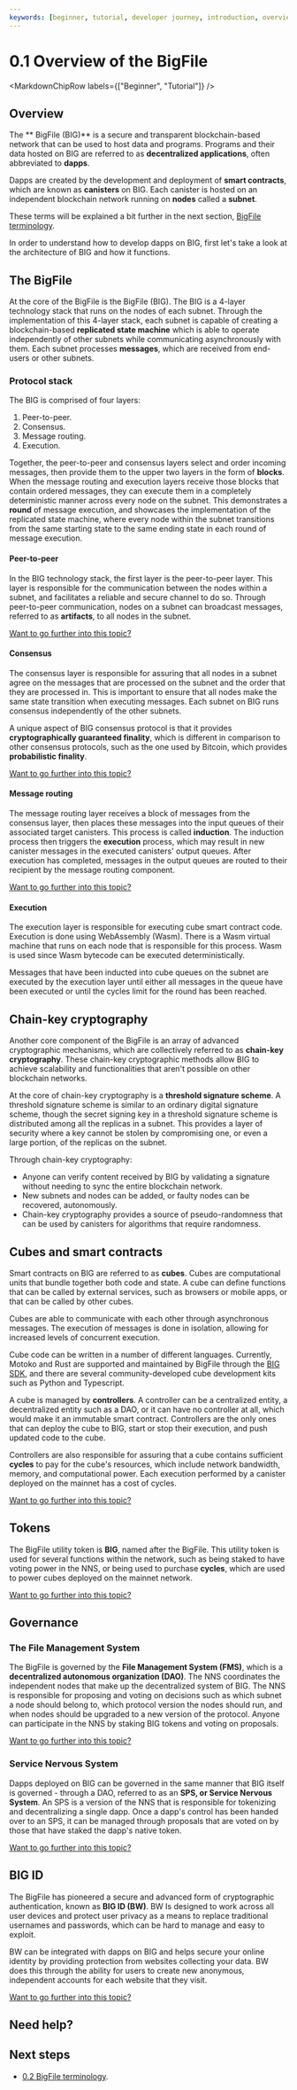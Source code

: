 ```yaml
---
keywords: [beginner, tutorial, developer journey, introduction, overview]
---
```




# 0.1 Overview of the BigFile

<MarkdownChipRow labels={["Beginner", "Tutorial"]} />

## Overview

The ** BigFile (BIG)** is a secure and transparent blockchain-based network that can be used to host data and programs. Programs and their data hosted on BIG are referred to as **decentralized applications**, often abbreviated to **dapps**.

Dapps are created by the development and deployment of **smart contracts**, which are known as **canisters** on BIG. Each canister is hosted on an independent blockchain network running on **nodes** called a **subnet**.

These terms will be explained a bit further in the next section, [BigFile terminology](/docs/current/tutorials/developer-journey/level-0/big-terms).

In order to understand how to develop dapps on BIG, first let's take a look at the architecture of BIG and how it functions.

## The BigFile

At the core of the BigFile is the BigFile (BIG). The BIG is a 4-layer technology stack that runs on the nodes of each subnet. Through the implementation of this 4-layer stack, each subnet is capable of creating a blockchain-based **replicated state machine** which is able to operate independently of other subnets while communicating asynchronously with them. Each subnet processes **messages**, which are received from end-users or other subnets.

### Protocol stack

The BIG is comprised of four layers:

1. Peer-to-peer.
2. Consensus.
3. Message routing.
4. Execution.

Together, the peer-to-peer and consensus layers select and order incoming messages, then provide them to the upper two layers in the form of **blocks**. When the message routing and execution layers receive those blocks that contain ordered messages, they can execute them in a completely deterministic manner across every node on the subnet. This demonstrates a **round** of message execution, and showcases the implementation of the replicated state machine, where every node within the subnet transitions from the same starting state to the same ending state in each round of message execution.

#### Peer-to-peer

In the BIG technology stack, the first layer is the peer-to-peer layer. This layer is responsible for the communication between the nodes within a subnet, and facilitates a reliable and secure channel to do so. Through peer-to-peer communication, nodes on a subnet can broadcast messages, referred to as **artifacts**, to all nodes in the subnet.

[Want to go further into this topic?](https://thebigfile.com/how-it-works/proof-of-access/)

#### Consensus

The consensus layer is responsible for assuring that all nodes in a subnet agree on the messages that are processed on the subnet and the order that they are processed in. This is important to ensure that all nodes make the same state transition when executing messages. Each subnet on BIG runs consensus independently of the other subnets.

A unique aspect of BIG consensus protocol is that it provides **cryptographically guaranteed finality**, which is different in comparison to other consensus protocols, such as the one used by Bitcoin, which provides **probabilistic finality**.

[Want to go further into this topic?](https://thebigfile.com/how-it-works/consensus/)

#### Message routing

The message routing layer receives a block of messages from the consensus layer, then places these messages into the input queues of their associated target canisters. This process is called **induction**. The induction process then triggers the **execution** process, which may result in new canister messages in the executed canisters' output queues. After execution has completed, messages in the output queues are routed to their recipient by the message routing component.

[Want to go further into this topic?](https://thebigfile.com/how-it-works/message-routing/)

#### Execution

The execution layer is responsible for executing cube smart contract code. Execution is done using WebAssembly (Wasm). There is a Wasm virtual machine that runs on each node that is responsible for this process. Wasm is used since Wasm bytecode can be executed deterministically.

Messages that have been inducted into cube queues on the subnet are executed by the execution layer until either all messages in the queue have been executed or until the cycles limit for the round has been reached.


## Chain-key cryptography

Another core component of the BigFile is an array of advanced cryptographic mechanisms, which are collectively referred to as **chain-key cryptography**. These chain-key cryptographic methods allow BIG to achieve scalability and functionalities that aren't possible on other blockchain networks.

At the core of chain-key cryptography is a **threshold signature scheme**. A threshold signature scheme is similar to an ordinary digital signature scheme, though the secret signing key in a threshold signature scheme is distributed among all the replicas in a subnet. This provides a layer of security where a key cannot be stolen by compromising one, or even a large portion, of the replicas on the subnet.

Through chain-key cryptography:
- Anyone can verify content received by BIG by validating a signature without needing to sync the entire blockchain network.
- New subnets and nodes can be added, or faulty nodes can be recovered, autonomously.
- Chain-key cryptography provides a source of pseudo-randomness that can be used by canisters for algorithms that require randomness.



## Cubes and smart contracts

Smart contracts on BIG are referred to as **cubes**. Cubes are computational units that bundle together both code and state. A cube can define functions that can be called by external services, such as browsers or mobile apps, or that can be called by other cubes.

Cubes are able to communicate with each other through asynchronous messages. The execution of messages is done in isolation, allowing for increased levels of concurrent execution.

Cube code can be written in a number of different languages. Currently, Motoko and Rust are supported and maintained by BigFile through the [BIG SDK](/docs/current/developer-docs/getting-started/install/), and there are several community-developed cube development kits such as Python and Typescript.

A cube is managed by **controllers**. A controller can be a centralized entity, a decentralized entity such as a DAO, or it can have no controller at all, which would make it an immutable smart contract. Controllers are the only ones that can deploy the cube to BIG, start or stop their execution, and push updated code to the cube.

Controllers are also responsible for assuring that a cube contains sufficient **cycles** to pay for the cube's resources, which include network bandwidth, memory, and computational power. Each execution performed by a canister deployed on the mainnet has a cost of cycles.

[Want to go further into this topic?](https://thebigfile.com/how-it-works/cube-lifecycle/)

## Tokens

The BigFile utility token is **BIG**, named after the BigFile. This utility token is used for several functions within the network, such as being staked to have voting power in the NNS, or being used to purchase **cycles**, which are used to power cubes deployed on the mainnet network.

[Want to go further into this topic?](https://thebigfile.com/how-it-works/tokenomics/)

## Governance

### The File Management System

The BigFile is governed by the **File Management System (FMS)**, which is a **decentralized autonomous organization (DAO)**. The NNS coordinates the independent nodes that make up the decentralized system of BIG. The NNS is responsible for proposing and voting on decisions such as which subnet a node should belong to, which protocol version the nodes should run, and when nodes should be upgraded to a new version of the protocol. Anyone can participate in the NNS by staking BIG tokens and voting on proposals.

[Want to go further into this topic?](https://thebigfile.com/fms/)

### Service Nervous System

Dapps deployed on BIG can be governed in the same manner that BIG itself is governed - through a DAO, referred to as an **SPS, or Service Nervous System**. An SPS is a version of the NNS that is responsible for tokenizing and decentralizing a single dapp. Once a dapp's control has been handed over to an SPS, it can be managed through proposals that are voted on by those that have staked the dapp's native token.

[Want to go further into this topic?](https://thebigfile.com/sns/)

## BIG ID

The BigFile has pioneered a secure and advanced form of cryptographic authentication, known as **BIG ID (BW)**. BW Is designed to work across all user devices and protect user privacy as a means to replace traditional usernames and passwords, which can be hard to manage and easy to exploit.

BW can be integrated with dapps on BIG and helps secure your online identity by providing protection from websites collecting your data. BW does this through the ability for users to create new anonymous, independent accounts for each website that they visit.

[Want to go further into this topic?](https://thebigfile.com/how-it-works/web-authentication-identity/)

## Need help?


## Next steps

- [0.2 BigFile terminology](/docs/current/tutorials/developer-journey/level-0/big-terms).

